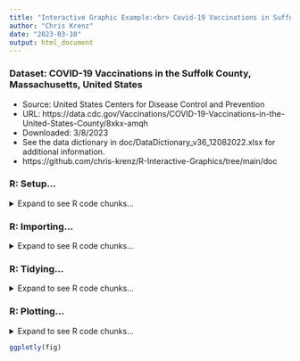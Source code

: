 ```yaml
---
title: "Interactive Graphic Example:<br> Covid-19 Vaccinations in Suffolk County, MA"
author: "Chris Krenz"
date: "2023-03-10"
output: html_document
---
```


### Dataset: COVID-19 Vaccinations in the Suffolk County, Massachusetts, United States
 - Source: United States Centers for Disease Control and Prevention
 - URL: 
https://data.cdc.gov/Vaccinations/COVID-19-Vaccinations-in-the-United-States-County/8xkx-amqh
 - Downloaded: 3/8/2023
 - See the data dictionary in doc/DataDictionary_v36_12082022.xlsx for additional information.
  - https://github.com/chris-krenz/R-Interactive-Graphics/tree/main/doc


### R: Setup...
<details>
  <summary>Expand to see R code chunks...</summary>
```r
knitr::opts_chunk$set(echo = TRUE)
library(tidyverse)
# library(shiny)
library(plotly)      # allow interactivity w/o need for shiny server hosting
library(crosstalk) 
# library(stringi)   # Can use instead of nested gsub for mult col renames
# library(lubridate) # Can use to more easily extract year from a date

```
</details>


### R: Importing...
<details>
  <summary>Expand to see R code chunks...</summary>
```r
c19vacsMA_raw <- read_csv("data/COVID-19_Vaccinations_MA_County.csv",
                    skip = 1,   # source URL
                    na = c("UNK", ""),    # only FIPS contains 'UNK'
                    col_types = cols(Date = col_date("%m/%d/%Y")))

problems(c19vacsMA_raw) # No problems (3/8/2023)

c19vacsMA_raw

```
</details>


### R: Tidying...
<details>
  <summary>Expand to see R code chunks...</summary>
```r
# Remove CDC analyses and other fields due to insufficient or inconsistent data
# (e.g. no pop level data for bivalent, missing age groups for 2nd booster, etc)
c19vacsMA_sel <- c19vacsMA_raw %>% 
  select(!matches("State|FIPS|Second|Equity|_SVI|Completeness|Census|5to17|50Plus|Administered_Dose1_Recip$|Administered_Dose1_Pop_Pct$|Series_Complete_Yes$|Series_Complete_Pop_Pct$|Booster_Doses$|Booster_Doses_Vax_Pct$"))  

# Rename cols to more consistent scheme ( e.g. [Dose]_[Age]_[Cnt/Pct] )
col_renames <- read_csv("data/renames.csv")
names(c19vacsMA_sel) <- 
  col_renames$New_Name[match(names(c19vacsMA_sel), col_renames$Original_Name)]

# More transparent/less redundant value names
c19vacsMA_sel$SVI[c19vacsMA_sel$SVI == "A"] <- "0.00-0.25"
c19vacsMA_sel$SVI[c19vacsMA_sel$SVI == "B"] <- "0.25-0.50"
c19vacsMA_sel$SVI[c19vacsMA_sel$SVI == "C"] <- "0.50-0.75"
c19vacsMA_sel$SVI[c19vacsMA_sel$SVI == "D"] <- "0.75-1.00"
c19vacsMA_sel$County <- str_replace(c19vacsMA_sel$County, " County", "")

c19vacsMA_sel


# Pivoting (longer) to consolidate various dosages and age groups to 2 cols
c19vacsMA_piv <- c19vacsMA_sel %>% 
  pivot_longer(cols = matches("Cnt$|Pct$"), 
               # names_pattern = paste0(
               #   ".*(First|Second|Booster|Bivalent)",
               #   ".*((?<!6)5+|12+|18+|65+)$"), # (?<!) look-behind
               # Using pattern: 1st term of names_to matches 1st regex group...
               names_sep = '_',   # Instead use sep, relying on simplified names
               names_to = c("Dose", "Age", "Type"),
               values_to = "Amount") %>%
    # Easier/cleaner to first pivot long, then wide, rather than a single pivot
    pivot_wider(names_from = "Type", values_from = "Amount")

c19vacsMA_piv

```
</details> 


### R: Plotting...
<details>
  <summary>Expand to see R code chunks...</summary>
```r
plot_spacing <- theme(plot.margin = unit(c(2, 1, 1, 1), "cm"), 
                      plot.title = element_text(hjust = 0.5, vjust = 10), 
                      legend.title.align = 0.5, 
                      axis.title.x = element_text(vjust = -5), 
                      axis.title.y = element_text(vjust = 5))

# Plot 1
fig <- c19vacsMA_piv %>%
  filter(Dose == "First", 
         County == "Suffolk") %>% 
         # format(Date, "%Y") == "2021") %>%
  group_by(Week) %>% 
  
  ggplot(aes(Date, Pct, color = Age)) +
  geom_point(alpha = 0.5) +
  labs(title = "Percentage of age groups with at least 
one vaccine dose (Suffolk County, MA)
(hover over points for details, drag to zoom)",
         # ggplotly cannot accept Expressions in plot titles...
         # expression("Percentage of age groups with" ~bolditalic
         #                  ("at least")* " one vaccine dose (Suffolk County)"),
       x = "Date", y = "Age Group Percentage", color = "Age Group
(click to toggle)") +
  scale_color_manual(breaks = c('65+', '18+',    '12+',   '5+'), 
                     values = c("red", "orange", "green", "blue")) +
  plot_spacing

# ggplotly(fig)

# Sample plotly htmlwidget
# fig <- plot_ly() %>% 
#   add_lines(x = c("a", "b", "c"), y = c(1, 3, 2)) %>% 
#   layout(title = "sample figure", xaxis = list(title = 'x'), yaxis = list(title = 'y'), plot_bgcolor = "#c7daec")
# str(fig$x)
# fig

```
</details>


```r
ggplotly(fig)
```
